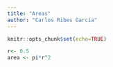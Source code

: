 ```yaml
---
title: "Areas"
author: "Carlos Ribes García"
---
```




```r
knitr::opts_chunk$set(echo=TRUE)
```

```r
r<- 0.5
area <- pi*r^2
```

